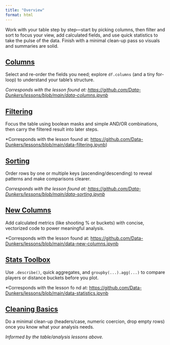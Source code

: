 ```yaml
---
title: "Overview"
format: html
---
```


Work with your table step by step—start by picking columns, then filter and sort to focus your view, add calculated fields, and use quick statistics to take the pulse of the data. Finish with a minimal clean-up pass so visuals and summaries are solid.

## [Columns](02A-columns.qmd)

Select and re-order the fields you need; explore `df.columns` (and a tiny for-loop) to understand your table’s structure.  

*Corresponds with the lesson found at: <https://github.com/Data-Dunkers/lessons/blob/main/data-columns.ipynb>*

## [Filtering](02B-filtering.qmd)

Focus the table using boolean masks and simple AND/OR combinations, then carry the filtered result into later steps.  

*Corresponds with the lesson found at: <https://github.com/Data-Dunkers/lessons/blob/main/data-filtering.ipynb>)

## [Sorting](02C-sorting.qmd)

Order rows by one or multiple keys (ascending/descending) to reveal patterns and make comparisons clearer.  

*Corresponds with the lesson found at: <https://github.com/Data-Dunkers/lessons/blob/main/data-sorting.ipynb>*

## [New Columns](02D-new-columns.qmd)

Add calculated metrics (like shooting % or buckets) with concise, vectorized code to power meaningful analysis. 

*Corresponds with the lesson found at: <https://github.com/Data-Dunkers/lessons/blob/main/data-new-columns.ipynb>

## [Stats Toolbox](02E-stats-toolbox.qmd)

Use `.describe()`, quick aggregates, and `groupby(...).agg(...)` to compare players or distance buckets before you plot.  

*Corresponds with the lesson fo
nd at: <https://github.com/Data-Dunkers/lessons/blob/main/data-statistics.ipynb>

## [Cleaning Basics](02F-cleaning-basics.qmd)

Do a minimal clean-up (headers/case, numeric coercion, drop empty rows) once you know what your analysis needs.  

*Informed by the table/analysis lessons above.* 
